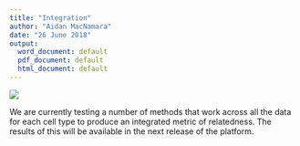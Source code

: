 ---
title: "Integration"
author: "Aidan MacNamara"
date: "26 June 2018"
output:
  word_document: default
  pdf_document: default
  html_document: default
---

![](images/integration.png)

We are currently testing a number of methods that work across all the data for each cell type to produce an integrated metric of relatedness. The results of this will be available in the next release of the platform.


